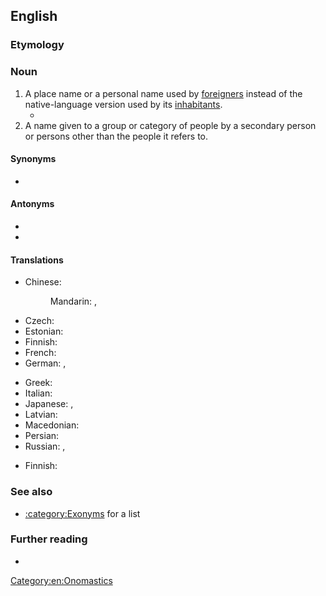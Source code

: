 {{also|Exonym}}
==English==

===Etymology===
{{confix|exo|gloss1=outside|onym|gloss2=name|lang=en}}

===Noun===
{{examples-right|* ''Moscow'' in English for the city called ''Moskva'' in Russian
* ''Charles'' in English for historical people called ''Karl'' or ''Carl'' in their Germanic languages}}
{{en-noun}}

# A place name or a personal name used by [[foreigner]]s instead of the native-language version used by its [[inhabitants]].
#* {{quote-web
|date=2019-01-04
|author=Sarah Zhang
|title=Why Mandarin Doesn’t Come From Chines
|work=The Atlantic
|url=https://www.theatlantic.com/science/archive/2019/01/where-does-mandarin-come/579073/
|passage=“Mandarin” is what linguists call an '''exonym''', an external name for a place, people, or language. And '''exonyms''' often tell of a history of how cultures met, fought, and interacted.}}
# A name given to a group or category of people by a secondary person or persons other than the people it refers to.

====Synonyms====
* {{l|en|xenonym}}

====Antonyms====
* {{l|en|endonym}}
* {{l|en|autonym}}

====Translations====
{{trans-top|name used by foreigners}}
* Chinese:
*: Mandarin: {{t|cmn|外來地名|sc=Hani}}, {{t|cmn|外来地名|tr=wàilái dìmíng|sc=Hani}}
* Czech: {{t+|cs|exonymum|n}}
* Estonian: {{t|et|eksonüüm}}
* Finnish: {{t+|fi|eksonyymi}}
* French: {{t+|fr|exonyme|m}}
* German: {{t|de|Exonymon}}, {{t+|de|Exonym|n}}
{{trans-mid}}
* Greek: {{t+|el|εξώνυμο|n|sc=Grek}}
* Italian: {{t+|it|esonimo|m}}
* Japanese: {{t|ja|外名|tr=がいめい, gaimei}}, {{t|ja|エクソニム|tr=ekusonimu}}
* Latvian: {{t|lv|eksonīms|m}}
* Macedonian: {{t|mk|егзоним|m|tr=egzoním}}
* Persian: {{t|fa|نام خارجی|tr=nâm-e xâreji}}
* Russian: {{t+|ru|экзо́ним|m}}, {{t|ru|иноназва́ние|n}}
{{trans-bottom}}

{{trans-top|name given by outsiders}}
* Finnish: {{t+|fi|eksonyymi}}
{{trans-mid}}
{{trans-bottom}}

===See also===
* [[:category:Exonyms]] for a list

===Further reading===
* {{pedia|lang=en}}

[[Category:en:Onomastics]]